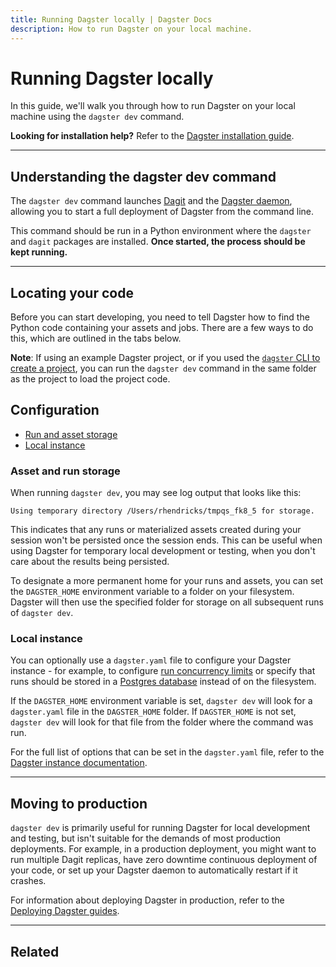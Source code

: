 ```yaml
---
title: Running Dagster locally | Dagster Docs
description: How to run Dagster on your local machine.
---
```


# Running Dagster locally

In this guide, we'll walk you through how to run Dagster on your local machine using the `dagster dev` command.

**Looking for installation help?** Refer to the [Dagster installation guide](/getting-started/install).

---

## Understanding the dagster dev command

The `dagster dev` command launches [Dagit](/concepts/dagit/dagit) and the [Dagster daemon](/deployment/dagster-daemon), allowing you to start a full deployment of Dagster from the command line.

This command should be run in a Python environment where the `dagster` and `dagit` packages are installed. **Once started, the process should be kept running.**

---

## Locating your code

Before you can start developing, you need to tell Dagster how to find the Python code containing your assets and jobs. There are a few ways to do this, which are outlined in the tabs below.

**Note**: If using an example Dagster project, or if you used the [`dagster` CLI to create a project](/getting-started/create-new-project#step-1-bootstrap-a-new-project), you can run the `dagster dev` command in the same folder as the project to load the project code.

<!-- Lives in /next/components/mdx/includes/dagster/DagsterDevTabs.mdx -->

<DagsterDevTabs />

## Configuration

- [Run and asset storage](#asset-and-run-storage)
- [Local instance](#local-instance)

### Asset and run storage

When running `dagster dev`, you may see log output that looks like this:

```shell
Using temporary directory /Users/rhendricks/tmpqs_fk8_5 for storage.
```

This indicates that any runs or materialized assets created during your session won't be persisted once the session ends. This can be useful when using Dagster for temporary local development or testing, when you don't care about the results being persisted.

To designate a more permanent home for your runs and assets, you can set the `DAGSTER_HOME` environment variable to a folder on your filesystem. Dagster will then use the specified folder for storage on all subsequent runs of `dagster dev`.

### Local instance

You can optionally use a `dagster.yaml` file to configure your Dagster instance - for example, to configure [run concurrency limits](/guides/limiting-concurrency-in-data-pipelines) or specify that runs should be stored in a [Postgres database](/deployment/dagster-instance#postgres-storage) instead of on the filesystem.

If the `DAGSTER_HOME` environment variable is set, `dagster dev` will look for a `dagster.yaml` file in the `DAGSTER_HOME` folder. If `DAGSTER_HOME` is not set, `dagster dev` will look for that file from the folder where the command was run.

For the full list of options that can be set in the `dagster.yaml` file, refer to the [Dagster instance documentation](/deployment/dagster-instance).

---

## Moving to production

`dagster dev` is primarily useful for running Dagster for local development and testing, but isn't suitable for the demands of most production deployments. For example, in a production deployment, you might want to run multiple Dagit replicas, have zero downtime continuous deployment of your code, or set up your Dagster daemon to automatically restart if it crashes.

For information about deploying Dagster in production, refer to the [Deploying Dagster guides](/deployment/open-source#deploying-dagster).

---

## Related

<ArticleList>
  <ArticleListItem
    title="Creating a new Dagster project"
    href="/getting-started/create-new-project"
  ></ArticleListItem>
  <ArticleListItem
    title="Deploying Dagster to your infrastructure"
    href="/deployment/guides"
  ></ArticleListItem>
  <ArticleListItem
    title="Deploying to Dagster Cloud"
    href="/dagster-cloud"
  ></ArticleListItem>
  <ArticleListItem
    title="Contributing to Dagster"
    href="/community/contributing"
  ></ArticleListItem>
</ArticleList>
